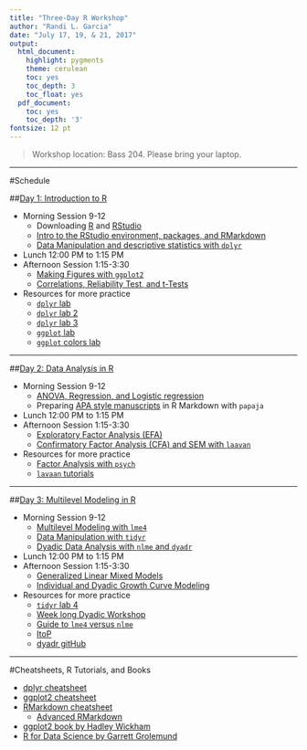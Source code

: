 ```yaml
---
title: "Three-Day R Workshop"
author: "Randi L. Garcia"
date: "July 17, 19, & 21, 2017"
output:
  html_document:
    highlight: pygments
    theme: cerulean
    toc: yes
    toc_depth: 3
    toc_float: yes
  pdf_document:
    toc: yes
    toc_depth: '3'
fontsize: 12 pt
---
```


 > Workshop location: Bass 204. Please bring your laptop.

***

#Schedule

##[Day 1: Introduction to R](Day 1 Slides.pdf)

  + Morning Session 9-12
    - Downloading [R](https://www.r-project.org/) and [RStudio](https://www.rstudio.com/products/rstudio/download/)
    - [Intro to the RStudio environment, packages, and RMarkdown](Intro_to_R.html)
    - [Data Manipulation and descriptive statistics with `dplyr`](Intro_to_dplyr.html)
  + Lunch 12:00 PM to 1:15 PM 
  + Afternoon Session 1:15-3:30
    - [Making Figures with `ggplot2`](Intro_to_ggplot2.html)
    - [Correlations, Reliability Test, and t-Tests](Corr_reliability_ttest.html)
  + Resources for more practice
    - [`dplyr` lab](https://beanumber.github.io/sds192/lab-single_table.html)
    - [`dplyr` lab 2](https://beanumber.github.io/sds192/lab-group_by.html)
    - [`dplyr` lab 3](https://beanumber.github.io/sds192/lab-join.html)
    - [`ggplot` lab](https://beanumber.github.io/sds192/lab-ggplot2.html)
    - [`ggplot` colors lab](https://beanumber.github.io/sds192/lab-colorbrewer-ggthemes.html)

***

##[Day 2: Data Analysis in R](Day 2 Slides.pdf)

  + Morning Session 9-12
    - [ANOVA, Regression, and Logistic regression](ANOVA_and_regression.html)
    - Preparing [APA style manuscripts](Papaja.pdf) in R Markdown with `papaja`
  + Lunch 12:00 PM to 1:15 PM  
  + Afternoon Session 1:15-3:30
    - [Exploratory Factor Analysis (EFA)](Exploratory_Factor_Analysis.html)
    - [Confirmatory Factor Analysis (CFA) and SEM with `laavan`](Confirmatory_Factor_Analysis_and_SEM.html)
  + Resources for more practice
    - [Factor Analysis with `psych`](factor.pdf)
    - [`lavaan` tutorials](http://lavaan.ugent.be/tutorial/)

***

##[Day 3: Multilevel Modeling in R](Day 3 Slides.pdf)

  + Morning Session 9-12
    - [Multilevel Modeling with `lme4`](Multilevel_Modeling.html)
    - [Data Manipulation with `tidyr`](Data_manipulation_with_tidyr.html)
    - [Dyadic Data Analysis with `nlme` and `dyadr`](Dyadic_Data_Analysis.html)
  + Lunch 12:00 PM to 1:15 PM  
  + Afternoon Session 1:15-3:30
    - [Generalized Linear Mixed Models](Generalized_Linear_Mixed_Models.html)
    - [Individual and Dyadic Growth Curve Modeling](Growth_Curve_Modeling.html)
  + Resources for more practice
    - [`tidyr` lab 4](https://beanumber.github.io/sds192/lab-tidy.html)
    - [Week long Dyadic Workshop](https://randilgarcia.github.io/week-dyad-workshop/)
    - [Guide to `lme4` versus `nlme`](http://rpsychologist.com/r-guide-longitudinal-lme-lmer)
    - [ItoP](https://davidakenny.shinyapps.io/ItoP/)
    - [dyadr gitHub](https://github.com/RandiLGarcia/dyadr)



***

#Cheatsheets, R Tutorials, and Books

  + [dplyr cheatsheet](https://www.rstudio.com/wp-content/uploads/2015/02/data-wrangling-cheatsheet.pdf)
  + [ggplot2 cheatsheet](https://www.rstudio.com/wp-content/uploads/2016/11/ggplot2-cheatsheet-2.1.pdf)
  + [RMarkdown cheatsheet](https://www.rstudio.com/wp-content/uploads/2016/03/rmarkdown-cheatsheet-2.0.pdf)  
    - [Advanced RMarkdown](http://rmarkdown.rstudio.com/authoring_pandoc_markdown.html)
  + [ggplot2 book by Hadley Wickham](http://ms.mcmaster.ca/~bolker/misc/ggplot2-book.pdf)
  + [R for Data Science by Garrett Grolemund](http://r4ds.had.co.nz/index.html)



